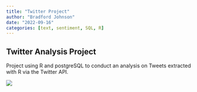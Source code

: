 ```yaml
---
title: "Twitter Project"
author: "Bradford Johnson"
date: "2022-09-16"
categories: [text, sentiment, SQL, R]
---
```


## Twitter Analysis Project

Project using R and postgreSQL to conduct an analysis on Tweets extracted with R via the Twitter API.

![](jeremy-bezanger-EXDRSDPJbv4-unsplash.jpg)
